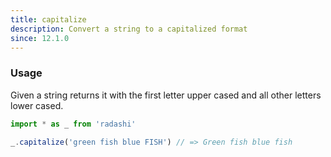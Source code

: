 ```yaml
---
title: capitalize
description: Convert a string to a capitalized format
since: 12.1.0
---
```


### Usage

Given a string returns it with the first letter upper cased and all other letters lower cased.

```ts twoslash
import * as _ from 'radashi'

_.capitalize('green fish blue FISH') // => Green fish blue fish
```
